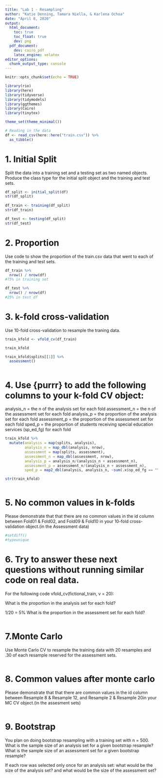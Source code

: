 ```yaml
---
title: "Lab 1 - Resampling"
author: "Katie Denning, Tamara Niella, & Karlena Ochoa"
date: "April 8, 2020"
output: 
  html_document:
    toc: true
    toc_float: true
    dev: png
  pdf_document:
    dev: cairo_pdf
    latex_engine: xelatex
editor_options: 
  chunk_output_type: console
---
```


```r
knitr::opts_chunk$set(echo = TRUE)

library(rio)
library(here)
library(tidyverse)
library(tidymodels)
library(ggthemes)
library(Cairo)
library(tinytex)

theme_set(theme_minimal())

# Reading in the data
df <- read_csv(here::here("train.csv")) %>% 
  as_tibble()
```

# 1. Initial Split

Split the data into a training set and a testing set as two named objects. 
Produce the class type for the initial split object and the training and test sets.

```r

df_split <- initial_split(df)
str(df_split)
  
df_train <- training(df_split)
str(df_train)

df_test <- testing(df_split)
str(df_test)

```

# 2. Proportion

Use code to show the proportion of the train.csv data that went to each of the training and test sets.

```r
df_train %>%
  nrow() / nrow(df)
#75% in training set

df_test %>%
  nrow() / nrow(df)
#25% in test df 
```

# 3. k-fold cross-validation

Use 10-fold cross-validation to resample the traning data.

```r

train_kfold <- vfold_cv(df_train)

train_kfold

train_kfold$splits[[1]] %>%
  assessment()



```

# 4. Use {purrr} to add the following columns to your k-fold CV object:
analysis_n = the n of the analysis set for each fold
assessment_n = the n of the assessment set for each fold
analysis_p = the proportion of the analysis set for each fold
assessment_p = the proportion of the assessment set for each fold
sped_p = the proportion of students receiving special education services (sp_ed_fg) for each fold

```r
train_kfold %>%
  mutate(analysis = map(splits, analysis), 
         analysis_n = map_dbl(analysis, nrow), 
         assessment = map(splits, assessment),
         assessment_n = map_dbl(assessment, nrow),
         analysis_p = analysis_n/(analysis_n + assessment_n),
         assessment_p = assessment_n/(analysis_n + assessment_n),
         sped_p = map2_dbl(analysis, analysis_n, ~sum(.x$sp_ed_fg == "Y", na.rm = TRUE)/.y))

str(train_kfold)



```

# 5. No common values in k-folds

Please demonstrate that that there are no common values in the id column between Fold01 & Fold02, and Fold09 & Fold10 in your 10-fold cross-validation object.(in the Assessment data)

```r
#setdiff()
#typeunique

```

# 6. Try to answer these next questions without running similar code on real data.

For the following code vfold_cv(fictional_train, v = 20):

What is the proportion in the analysis set for each fold?

1/20 = 5%
What is the proportion in the assessment set for each fold?


```r

```

# 7.Monte Carlo

Use Monte Carlo CV to resample the training data with 20 resamples and .30 of each resample reserved for the assessment sets.

```r

```

# 8. Common values after monte carlo

Please demonstrate that that there are common values in the id column between Resample 8 & Resample 12, and Resample 2 & Resample 20in your MC CV object.(in the assesment sets)

```r

```

# 9. Bootstrap

You plan on doing bootstrap resampling with a training set with n = 500.
What is the sample size of an analysis set for a given bootstrap resample?
What is the sample size of an assessment set for a given bootstrap resample?

If each row was selected only once for an analysis set:
what would be the size of the analysis set?
and what would be the size of the assessment set?